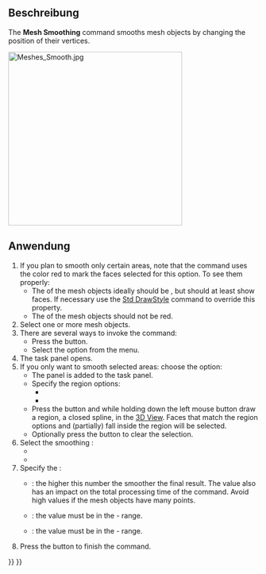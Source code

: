 <languages/>

{{Docnav
|[[Mesh_SegmentationBestFit|SegmentationBestFit]]
|[[Mesh_Decimating|Decimating]]
|[[Mesh_Workbench|Mesh]]
|IconL=Mesh_SegmentationBestFit.svg
|IconR=Mesh_Decimating.svg
|IconC=Workbench_Mesh.svg
}}

{{GuiCommand
|Name=Mesh Smoothing
|MenuLocation=Meshes → Smooth
|Workbenches=[[Mesh_Workbench|Mesh]]
}}

<span id="Description"></span>
==Beschreibung==

The '''Mesh Smoothing''' command smooths mesh objects by changing the position of their vertices.

[[Image:Meshes_Smooth.jpg|350px]]
{{Caption|The Smoothing task panel after choosing the Only selection option}}

<span id="Usage"></span>
==Anwendung==

# If you plan to smooth only certain areas, note that the command uses the color red to mark the faces selected for this option. To see them properly:
#* The {{PropertyView|Display Mode}} of the mesh objects ideally should be {{Value|Flat Lines}}, but should at least show faces. If necessary use the [[Std_DrawStyle|Std DrawStyle]] command to override this property.
#* The {{PropertyView|Shape Color}} of the mesh objects should not be red.
# Select one or more mesh objects.
# There are several ways to invoke the command:
#* Press the {{Button|[[Image:Mesh_Smoothing.svg|16px]] [[Mesh_Smoothing|Smooth]]}} button.
#* Select the {{MenuCommand|Meshes → [[Image:Mesh_Smoothing.svg|16px]] Smooth}} option from the menu.
# The {{MenuCommand|Smoothing}} task panel opens.
# If you only want to smooth selected areas: choose the {{MenuCommand|Only selection}} option:
#* The {{MenuCommand|Selection}} panel is added to the task panel.
#* Specify the region options:
#** {{MenuCommand|Respect only visible triangles}}
#** {{MenuCommand|Respect only triangles with normals facing screen}}
#* Press the {{Button|Add}} button and while holding down the left mouse button draw a region, a closed spline, in the [[3D_View|3D View]]. Faces that match the region options and (partially) fall inside the region will be selected.
#* Optionally press the {{Button|Clear}} button to clear the selection.
# Select the smoothing {{MenuCommand|Method}}:
#* {{MenuCommand|Taubin}}
#* {{MenuCommand|Laplace}}
# Specify the {{MenuCommand|Parameters}}:
#* {{MenuCommand|Iterations}}: the higher this number the smoother the final result. The value also has an impact on the total processing time of the command. Avoid high values if the mesh objects have many points.
#* {{MenuCommand|λ}}: the value must be in the {{Value|0}} - {{Value|1}} range.
#* {{MenuCommand|μ}}: the value must be in the {{Value|0}} - {{Value|1}} range.
# Press the {{Button|OK}} button to finish the command.


{{Docnav
|[[Mesh_SegmentationBestFit|SegmentationBestFit]]
|[[Mesh_Decimating|Decimating]]
|[[Mesh_Workbench|Mesh]]
|IconL=Mesh_SegmentationBestFit.svg
|IconR=Mesh_Decimating.svg
|IconC=Workbench_Mesh.svg
}}

{{Mesh Tools navi{{#translation:}}}}
{{Userdocnavi{{#translation:}}}}
{{clear}}